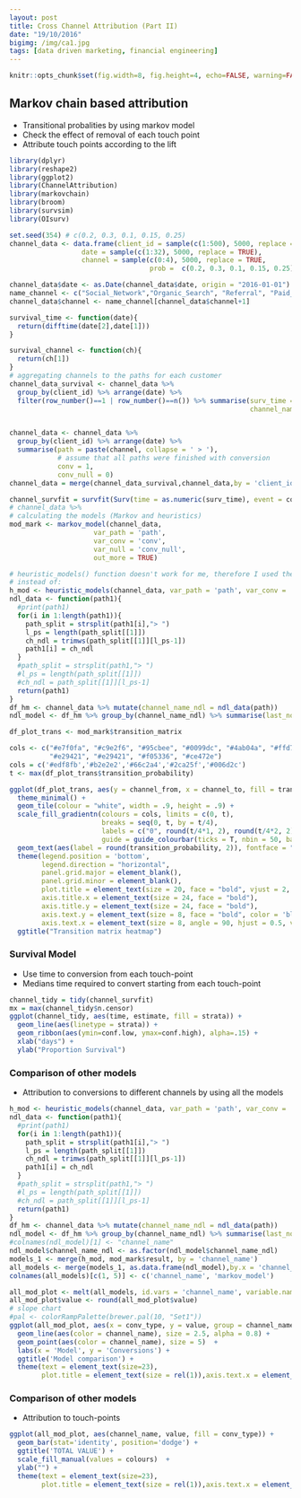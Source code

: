```yaml
---
layout: post
title: Cross Channel Attribution (Part II)
date: "19/10/2016"
bigimg: /img/ca1.jpg
tags: [data driven marketing, financial engineering]
---
```


```r
knitr::opts_chunk$set(fig.width=8, fig.height=4, echo=FALSE, warning=FALSE, message=FALSE)
```


## Markov chain based attribution

- Transitional probalities by using markov model 
- Check the effect of removal of each touch point
- Attribute touch points according to the lift 

```r
library(dplyr)
library(reshape2)
library(ggplot2)
library(ChannelAttribution)
library(markovchain)
library(broom)
library(survsim)
library(OIsurv)

set.seed(354) # c(0.2, 0.3, 0.1, 0.15, 0.25)
channel_data <- data.frame(client_id = sample(c(1:500), 5000, replace = TRUE),
                  date = sample(c(1:32), 5000, replace = TRUE),
                  channel = sample(c(0:4), 5000, replace = TRUE,
                                   prob =  c(0.2, 0.3, 0.1, 0.15, 0.25)))

channel_data$date <- as.Date(channel_data$date, origin = "2016-01-01")
name_channel <- c("Social_Network","Organic_Search", "Referral", "Paid_Search", "Direct")
channel_data$channel <- name_channel[channel_data$channel+1]

survival_time <- function(date){
  return(difftime(date[2],date[1]))
}

survival_channel <- function(ch){
  return(ch[1])
}
# aggregating channels to the paths for each customer
channel_data_survival <- channel_data %>%
  group_by(client_id) %>% arrange(date) %>% 
  filter(row_number()==1 | row_number()==n()) %>% summarise(surv_time = survival_time(date),
                                                            channel_name = survival_channel(channel))


channel_data <- channel_data %>%
  group_by(client_id) %>% arrange(date) %>% 
  summarise(path = paste(channel, collapse = ' > '),
            # assume that all paths were finished with conversion
            conv = 1,
            conv_null = 0) 
channel_data = merge(channel_data_survival,channel_data,by = 'client_id')

channel_survfit = survfit(Surv(time = as.numeric(surv_time), event = conv) ~ channel_name, data = channel_data)
# channel_data %>%
# calculating the models (Markov and heuristics)
mod_mark <- markov_model(channel_data,
                     var_path = 'path',
                     var_conv = 'conv',
                     var_null = 'conv_null',
                     out_more = TRUE)

# heuristic_models() function doesn't work for me, therefore I used the manual calculations
# instead of:
h_mod <- heuristic_models(channel_data, var_path = 'path', var_conv = 'conv')
ndl_data <- function(path1){
  #print(path1)
  for(i in 1:length(path1)){
    path_split = strsplit(path1[i],"> ")
    l_ps = length(path_split[[1]])
    ch_ndl = trimws(path_split[[1]][l_ps-1])
    path1[i] = ch_ndl
  }
  #path_split = strsplit(path1,"> ")
  #l_ps = length(path_split[[1]])
  #ch_ndl = path_split[[1]][l_ps-1]
  return(path1)
}
df_hm <- channel_data %>% mutate(channel_name_ndl = ndl_data(path))
ndl_model <- df_hm %>% group_by(channel_name_ndl) %>% summarise(last_non_direct_conversions = sum(conv))

df_plot_trans <- mod_mark$transition_matrix

cols <- c("#e7f0fa", "#c9e2f6", "#95cbee", "#0099dc", "#4ab04a", "#ffd73e", "#eec73a",
          "#e29421", "#e29421", "#f05336", "#ce472e")
cols = c('#edf8fb','#b2e2e2','#66c2a4','#2ca25f','#006d2c')
t <- max(df_plot_trans$transition_probability)

ggplot(df_plot_trans, aes(y = channel_from, x = channel_to, fill = transition_probability)) +
  theme_minimal() +
  geom_tile(colour = "white", width = .9, height = .9) +
  scale_fill_gradientn(colours = cols, limits = c(0, t),
                       breaks = seq(0, t, by = t/4),
                       labels = c("0", round(t/4*1, 2), round(t/4*2, 2), round(t/4*3, 2), round(t/4*4, 2)),
                       guide = guide_colourbar(ticks = T, nbin = 50, barheight = .5, label = T, barwidth = 10)) +
  geom_text(aes(label = round(transition_probability, 2)), fontface = "bold", size = 4) +
  theme(legend.position = 'bottom',
        legend.direction = "horizontal",
        panel.grid.major = element_blank(),
        panel.grid.minor = element_blank(),
        plot.title = element_text(size = 20, face = "bold", vjust = 2, color = 'black', lineheight = 0.8),
        axis.title.x = element_text(size = 24, face = "bold"),
        axis.title.y = element_text(size = 24, face = "bold"),
        axis.text.y = element_text(size = 8, face = "bold", color = 'black'),
        axis.text.x = element_text(size = 8, angle = 90, hjust = 0.5, vjust = 0.5, face = "plain")) +
  ggtitle("Transition matrix heatmap")

```

### Survival Model

- Use time to conversion from each touch-point
- Medians time required to convert starting from each touch-point 

```r
channel_tidy = tidy(channel_survfit)
mx = max(channel_tidy$n.censor)
ggplot(channel_tidy, aes(time, estimate, fill = strata)) + 
  geom_line(aes(linetype = strata)) +
  geom_ribbon(aes(ymin=conf.low, ymax=conf.high), alpha=.15) + 
  xlab("days") + 
  ylab("Proportion Survival")
```


### Comparison of other models

- Attribution to conversions to different channels by using all the models

```r
h_mod <- heuristic_models(channel_data, var_path = 'path', var_conv = 'conv')
ndl_data <- function(path1){
  #print(path1)
  for(i in 1:length(path1)){
    path_split = strsplit(path1[i],"> ")
    l_ps = length(path_split[[1]])
    ch_ndl = trimws(path_split[[1]][l_ps-1])
    path1[i] = ch_ndl
  }
  #path_split = strsplit(path1,"> ")
  #l_ps = length(path_split[[1]])
  #ch_ndl = path_split[[1]][l_ps-1]
  return(path1)
}
df_hm <- channel_data %>% mutate(channel_name_ndl = ndl_data(path))
ndl_model <- df_hm %>% group_by(channel_name_ndl) %>% summarise(last_non_direct_conversions = sum(conv))
#colnames(ndl_model)[1] <- "channel_name"
ndl_model$channel_name_ndl <- as.factor(ndl_model$channel_name_ndl)
models_1 <- merge(h_mod, mod_mark$result, by = 'channel_name')
all_models <- merge(models_1, as.data.frame(ndl_model),by.x = 'channel_name',by.y='channel_name_ndl')
colnames(all_models)[c(1, 5)] <- c('channel_name', 'markov_model')

all_mod_plot <- melt(all_models, id.vars = 'channel_name', variable.name = 'conv_type')
all_mod_plot$value <- round(all_mod_plot$value)
# slope chart
#pal <- colorRampPalette(brewer.pal(10, "Set1"))
ggplot(all_mod_plot, aes(x = conv_type, y = value, group = channel_name)) +
  geom_line(aes(color = channel_name), size = 2.5, alpha = 0.8) +
  geom_point(aes(color = channel_name), size = 5)  +
  labs(x = 'Model', y = 'Conversions') +
  ggtitle('Model comparison') + 
  theme(text = element_text(size=23),
        plot.title = element_text(size = rel(1)),axis.text.x = element_text(angle = 45, hjust = 1))
```

### Comparison of other models

- Attribution to touch-points

```r
ggplot(all_mod_plot, aes(channel_name, value, fill = conv_type)) +
  geom_bar(stat='identity', position='dodge') +
  ggtitle('TOTAL VALUE') + 
  scale_fill_manual(values = colours)  + 
  ylab("") + 
  theme(text = element_text(size=23),
        plot.title = element_text(size = rel(1)),axis.text.x = element_text(angle = 45, hjust = 1))

```

